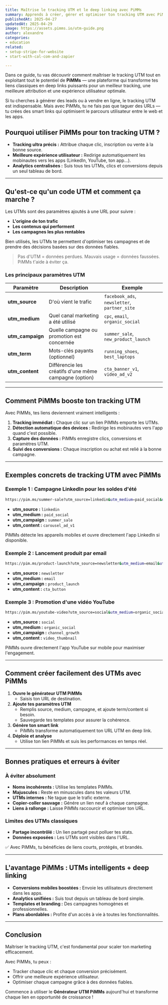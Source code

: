 ```yaml
---
title: Maîtrise le tracking UTM et le deep linking avec PiMMs
summary: Apprends à créer, gérer et optimiser ton tracking UTM avec PiMMs, la plateforme de deep linking pensée pour les marketers.
publishedAt: 2025-04-27
updatedAt: 2025-04-29
image: https://assets.pimms.io/utm-guide.png
author: alexandre
categories:
- education
related:
- setup-stripe-for-website
- start-with-cal-com-and-zapier

---
```


Dans ce guide, tu vas découvrir comment maîtriser le tracking UTM tout en exploitant tout le potentiel de **PiMMs** — une plateforme qui transforme tes liens classiques en deep links puissants pour un meilleur tracking, une meilleure attribution et une expérience utilisateur optimale.

Si tu cherches à générer des leads ou à vendre en ligne, le tracking UTM est indispensable. Mais avec PiMMs, tu ne fais pas que taguer des URLs — tu crées des smart links qui optimisent le parcours utilisateur entre le web et les apps.

## Pourquoi utiliser PiMMs pour ton tracking UTM ?

- **Tracking ultra précis :** Attribue chaque clic, inscription ou vente à la bonne source.
- **Meilleure expérience utilisateur :** Redirige automatiquement les mobinautes vers les apps (LinkedIn, YouTube, ton app...).
- **Analytics centralisées :** Suis tous tes UTMs, clics et conversions depuis un seul tableau de bord.

---

## Qu'est-ce qu'un code UTM et comment ça marche ?

Les UTMs sont des paramètres ajoutés à une URL pour suivre :

- **L'origine de ton trafic**
- **Les contenus qui performent**
- **Les campagnes les plus rentables**

Bien utilisés, les UTMs te permettent d'optimiser tes campagnes et de prendre des décisions basées sur des données fiables.

> Pas d'UTM = données perdues. Mauvais usage = données faussées. PiMMs t'aide à éviter ça.

### Les principaux paramètres UTM

| Paramètre       | Description                                          | Exemple                                      |
|-----------------|-------------------------------------------------------|----------------------------------------------|
| **utm_source**  | D'où vient le trafic                                  | `facebook_ads`, `newsletter`, `partner_site` |
| **utm_medium**  | Quel canal marketing a été utilisé                   | `cpc`, `email`, `organic_social`             |
| **utm_campaign**| Quelle campagne ou promotion est concernée           | `summer_sale`, `new_product_launch`          |
| **utm_term**    | Mots-clés payants (optionnel)                        | `running_shoes`, `best_laptops`              |
| **utm_content** | Différencie les créatifs d'une même campagne (option) | `cta_banner_v1`, `video_ad_v2`               |

---

## Comment PiMMs booste ton tracking UTM

Avec PiMMs, tes liens deviennent vraiment intelligents :

1. **Tracking immédiat :** Chaque clic sur un lien PiMMs emporte les UTMs.
2. **Détection automatique des devices :** Redirige les mobinautes vers l'app quand c'est possible.
3. **Capture des données :** PiMMs enregistre clics, conversions et paramètres UTM.
4. **Suivi des conversions :** Chaque inscription ou achat est relié à la bonne campagne.

---

## Exemples concrets de tracking UTM avec PiMMs

### Exemple 1 : Campagne LinkedIn pour les soldes d'été

```bash
https://pim.ms/summer-sale?utm_source=linkedin&utm_medium=paid_social&utm_campaign=summer_sale&utm_content=carousel_ad_v1
```

- **utm_source :** `linkedin`
- **utm_medium :** `paid_social`
- **utm_campaign :** `summer_sale`
- **utm_content :** `carousel_ad_v1`

PiMMs détecte les appareils mobiles et ouvre directement l'app LinkedIn si disponible.

### Exemple 2 : Lancement produit par email

```bash
https://pim.ms/product-launch?utm_source=newsletter&utm_medium=email&utm_campaign=product_launch&utm_content=cta_button
```

- **utm_source :** `newsletter`
- **utm_medium :** `email`
- **utm_campaign :** `product_launch`
- **utm_content :** `cta_button`

### Exemple 3 : Promotion d'une vidéo YouTube

```bash
https://pim.ms/youtube-video?utm_source=social&utm_medium=organic_social&utm_campaign=channel_growth&utm_content=video_thumbnail
```

- **utm_source :** `social`
- **utm_medium :** `organic_social`
- **utm_campaign :** `channel_growth`
- **utm_content :** `video_thumbnail`

PiMMs ouvre directement l'app YouTube sur mobile pour maximiser l'engagement.

---

## Comment créer facilement des UTMs avec PiMMs

1. **Ouvre le générateur UTM PiMMs**
   - Saisis ton URL de destination.
2. **Ajoute tes paramètres UTM**
   - Remplis source, medium, campagne, et ajoute term/content si besoin.
   - Sauvegarde tes templates pour assurer la cohérence.
3. **Génère ton smart link**
   - PiMMs transforme automatiquement ton URL UTM en deep link.
4. **Déploie et analyse**
   - Utilise ton lien PiMMs et suis les performances en temps réel.

---

## Bonnes pratiques et erreurs à éviter

### À éviter absolument

- **Noms incohérents :** Utilise les templates PiMMs.
- **Majuscules :** Reste en minuscules dans tes valeurs UTM.
- **UTMs internes :** Ne tague que le trafic externe.
- **Copier-coller sauvage :** Génére un lien neuf à chaque campagne.
- **Liens à rallonge :** Laisse PiMMs raccourcir et optimiser ton URL.

### Limites des UTMs classiques

- **Partage incontrôlé :** Un lien partagé peut polluer tes stats.
- **Données exposées :** Les UTMs sont visibles dans l'URL.

✅ Avec PiMMs, tu bénéficies de liens courts, protégés, et brandés.

---

## L'avantage PiMMs : UTMs intelligents + deep linking

- **Conversions mobiles boostées :** Envoie les utilisateurs directement dans les apps.
- **Analytics unifiées :** Suis tout depuis un tableau de bord simple.
- **Templates et branding :** Des campagnes homogènes et professionnelles.
- **Plans abordables :** Profite d'un accès à vie à toutes les fonctionnalités.

---

## Conclusion

Maîtriser le tracking UTM, c'est fondamental pour scaler ton marketing efficacement.

Avec PiMMs, tu peux :
- Tracker chaque clic et chaque conversion précisément.
- Offrir une meilleure expérience utilisateur.
- Optimiser chaque campagne grâce à des données fiables.

Commence à utiliser le **Générateur UTM PiMMs** aujourd'hui et transforme chaque lien en opportunité de croissance !

